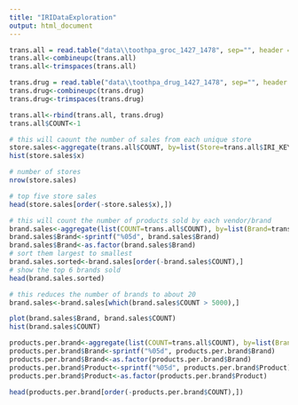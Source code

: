 ```yaml
---
title: "IRIDataExploration"
output: html_document
---
```


```r
trans.all = read.table("data\\toothpa_groc_1427_1478", sep="", header = TRUE, na.strings="", stringsAsFactors = F, colClasses = c(rep("character",2),rep("numeric", 6), "character", "numeric", "numeric"))
trans.all<-combineupc(trans.all)
trans.all<-trimspaces(trans.all)

trans.drug = read.table("data\\toothpa_drug_1427_1478", sep="", header = TRUE, na.strings="", stringsAsFactors = F, colClasses = c(rep("character",2),rep("numeric", 6), "character", "numeric", "numeric"))
trans.drug<-combineupc(trans.drug)
trans.drug<-trimspaces(trans.drug)

trans.all<-rbind(trans.all, trans.drug)
trans.all$COUNT<-1

```


```r

# this will caount the number of sales from each unique store
store.sales<-aggregate(trans.all$COUNT, by=list(Store=trans.all$IRI_KEY), FUN=sum)
hist(store.sales$x)
```
```r
# number of stores
nrow(store.sales)

# top five store sales
head(store.sales[order(-store.sales$x),])
```


```r
# this will count the number of products sold by each vendor/brand
brand.sales<-aggregate(list(COUNT=trans.all$COUNT), by=list(Brand=trans.all$VEND), FUN=sum)
brand.sales$Brand<-sprintf("%05d", brand.sales$Brand)
brand.sales$Brand<-as.factor(brand.sales$Brand)
# sort them largest to smallest
brand.sales.sorted<-brand.sales[order(-brand.sales$COUNT),]
# show the top 6 brands sold
head(brand.sales.sorted)

# this reduces the number of brands to about 20
brand.sales<-brand.sales[which(brand.sales$COUNT > 5000),]

plot(brand.sales$Brand, brand.sales$COUNT)
hist(brand.sales$COUNT)
```




```r
products.per.brand<-aggregate(list(COUNT=trans.all$COUNT), by=list(Brand=trans.all$VEND, Product=trans.all$ITEM), FUN=sum)
products.per.brand$Brand<-sprintf("%05d", products.per.brand$Brand)
products.per.brand$Brand<-as.factor(products.per.brand$Brand)
products.per.brand$Product<-sprintf("%05d", products.per.brand$Product)
products.per.brand$Product<-as.factor(products.per.brand$Product)

head(products.per.brand[order(-products.per.brand$COUNT),])
```

